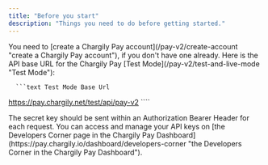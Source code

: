```yaml
---
title: "Before you start"
description: "Things you need to do before getting started."
---
```


<Steps>
   <Step title="Chargily Pay account">
      You need to [create a Chargily Pay account](/pay-v2/create-account "create a
      Chargily Pay account"), if you don't have one already.
   </Step>

   <Step title="API base URL">
      Here is the API base URL for the Chargily Pay [Test Mode](/pay-v2/test-and-live-mode "Test Mode"):

      ```text Test Mode Base Url
https://pay.chargily.net/test/api/pay-v2
      ````
   </Step>

   <Step title="Secret API Key">
      The secret key should be sent within an Authorization Bearer Header for each request. You can access and manage your API keys on [the Developers Corner page in the Chargily Pay Dashboard](https://pay.chargily.io/dashboard/developers-corner "the Developers Corner in the Chargily Pay Dashboard").
   </Step>
</Steps>

<CardGroup cols={2}>
   <Card title="The Quick Guide (RECOMMENDED)" icon="bolt-lightning" href="/pay-v2/the-quick-guide/introduction">
   </Card>

   <Card title="The Full Guide" icon="compress" href="/pay-v2/the-full-guide/introduction">
   </Card>
</CardGroup>